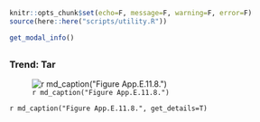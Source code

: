 ```r
knitr::opts_chunk$set(echo=F, message=F, warning=F, error=F)
source(here::here("scripts/utility.R"))
```

```r
get_modal_info()
```

##  {.tabset} 

### Trend: Tar
![`r md_caption("Figure App.E.11.8.")`](../img/cinms_cr/App.E.11.8.png)

`r md_caption("Figure App.E.11.8.", get_details=T)`
